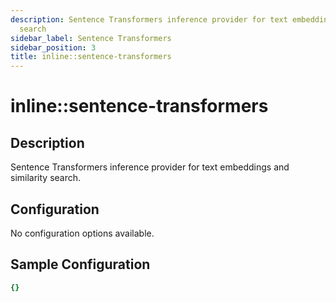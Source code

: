 ```yaml
---
description: Sentence Transformers inference provider for text embeddings and similarity
  search
sidebar_label: Sentence Transformers
sidebar_position: 3
title: inline::sentence-transformers
---
```


# inline::sentence-transformers

## Description

Sentence Transformers inference provider for text embeddings and similarity search.

## Configuration

No configuration options available.

## Sample Configuration

```yaml
{}
```
